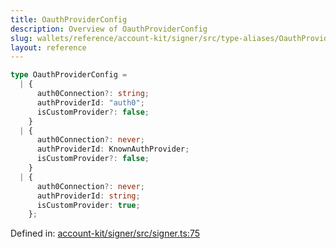 ```yaml
---
title: OauthProviderConfig
description: Overview of OauthProviderConfig
slug: wallets/reference/account-kit/signer/src/type-aliases/OauthProviderConfig
layout: reference
---
```


```ts
type OauthProviderConfig =
  | {
      auth0Connection?: string;
      authProviderId: "auth0";
      isCustomProvider?: false;
    }
  | {
      auth0Connection?: never;
      authProviderId: KnownAuthProvider;
      isCustomProvider?: false;
    }
  | {
      auth0Connection?: never;
      authProviderId: string;
      isCustomProvider: true;
    };
```

Defined in: [account-kit/signer/src/signer.ts:75](https://github.com/alchemyplatform/aa-sdk/blob/da19afd63b0ba06a4de95b0d2d7871f64d546304/account-kit/signer/src/signer.ts#L75)
